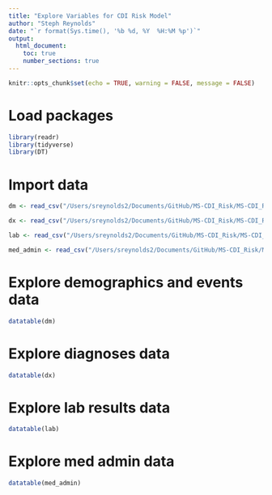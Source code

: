 ```yaml
---
title: "Explore Variables for CDI Risk Model"
author: "Steph Reynolds"
date: "`r format(Sys.time(), '%b %d, %Y  %H:%M %p')`"
output:
  html_document:
    toc: true
    number_sections: true
---
```


```r
knitr::opts_chunk$set(echo = TRUE, warning = FALSE, message = FALSE)
```


# Load packages
```r
library(readr)
library(tidyverse)
library(DT)
```

# Import data
```r
dm <- read_csv("/Users/sreynolds2/Documents/GitHub/MS-CDI_Risk/MS-CDI_Risk/data/clean/dm.csv")

dx <- read_csv("/Users/sreynolds2/Documents/GitHub/MS-CDI_Risk/MS-CDI_Risk/data/clean/dx.csv")

lab <- read_csv("/Users/sreynolds2/Documents/GitHub/MS-CDI_Risk/MS-CDI_Risk/data/clean/lab.csv")

med_admin <- read_csv("/Users/sreynolds2/Documents/GitHub/MS-CDI_Risk/MS-CDI_Risk/data/clean/med_admin.csv")

```

# Explore demographics and events data
```r
datatable(dm)
```

# Explore diagnoses data
```r
datatable(dx)
```

# Explore lab results data
```r
datatable(lab)
```

# Explore med admin data
```r
datatable(med_admin)
```


